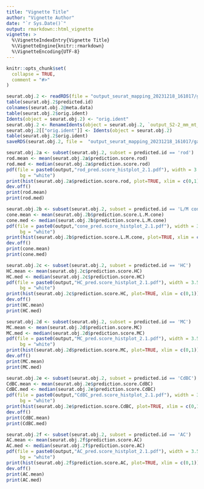 ```yaml
---
title: "Vignette Title"
author: "Vignette Author"
date: "`r Sys.Date()`"
output: rmarkdown::html_vignette
vignette: >
  %\VignetteIndexEntry{Vignette Title}
  %\VignetteEngine{knitr::rmarkdown}
  %\VignetteEncoding{UTF-8}
---
```


```r
knitr::opts_chunk$set(
  collapse = TRUE,
  comment = "#>"
)
```
```r
seurat.obj.2 <- readRDS(file = "output_seurat_mapping_20231218_161017/gamms2.1_cca_pred.rds")
table(seurat.obj.2$predicted.id)
colnames(seurat.obj.2@meta.data)
table(seurat.obj.2$orig.ident)
Idents(object = seurat.obj.2) <- "orig.ident"
seurat.obj.2 <- RenameIdents(object = seurat.obj.2, `output_S2-2_mm_mt_GeneFull` = "pig", `gamm_S2` = "pig")
seurat.obj.2[["orig.ident"]] <- Idents(object = seurat.obj.2)
table(seurat.obj.2$orig.ident)
saveRDS(seurat.obj.2, file =  "output_seurat_mapping_20231218_161017/gamms2.1_cca_pred.rds")
```
```r
seurat.obj.2a <- subset(seurat.obj.2, subset = predicted.id == 'rod')
rod.mean <- mean(seurat.obj.2a$prediction.score.rod)
rod.med <- median(seurat.obj.2a$prediction.score.rod)
pdf(file = paste0(output,"rod_pred.score_histplot_2.1.pdf"), width = 3.5, height = 3.5, 
     bg = "white")
print(hist(seurat.obj.2a$prediction.score.rod, plot=TRUE, xlim = c(0,1)))
dev.off()
print(rod.mean)
print(rod.med)
```
```r
seurat.obj.2b <- subset(seurat.obj.2, subset = predicted.id == 'L/M cone')
cone.mean <- mean(seurat.obj.2b$prediction.score.L.M.cone)
cone.med <- median(seurat.obj.2b$prediction.score.L.M.cone)
pdf(file = paste0(output,"cone_pred.score_histplot_2.1.pdf"), width = 3.5, height = 3.5, 
     bg = "white")
print(hist(seurat.obj.2b$prediction.score.L.M.cone, plot=TRUE, xlim = c(0,1)))
dev.off()
print(cone.mean)
print(cone.med)
```

```r
seurat.obj.2c <- subset(seurat.obj.2, subset = predicted.id == 'HC')
HC.mean <- mean(seurat.obj.2c$prediction.score.HC)
HC.med <- median(seurat.obj.2c$prediction.score.HC)
pdf(file = paste0(output,"HC_pred.score_histplot_2.1.pdf"), width = 3.5, height = 3.5, 
     bg = "white")
print(hist(seurat.obj.2c$prediction.score.HC, plot=TRUE, xlim = c(0,1)))
dev.off()
print(HC.mean)
print(HC.med)
```

```r
seurat.obj.2d <- subset(seurat.obj.2, subset = predicted.id == 'MC')
MC.mean <- mean(seurat.obj.2d$prediction.score.MC)
MC.med <- median(seurat.obj.2d$prediction.score.MC)
pdf(file = paste0(output,"MC_pred.score_histplot_2.1.pdf"), width = 3.5, height = 3.5, 
     bg = "white")
print(hist(seurat.obj.2d$prediction.score.MC, plot=TRUE, xlim = c(0,1)))
dev.off()
print(MC.mean)
print(MC.med)
```

```r
seurat.obj.2e <- subset(seurat.obj.2, subset = predicted.id == 'CdBC')
CdBC.mean <- mean(seurat.obj.2e$prediction.score.CdBC)
CdBC.med <- median(seurat.obj.2e$prediction.score.CdBC)
pdf(file = paste0(output,"CdBC_pred.score_histplot_2.1.pdf"), width = 3.5, height = 3.5, 
     bg = "white")
print(hist(seurat.obj.2e$prediction.score.CdBC, plot=TRUE, xlim = c(0,1)))
dev.off()
print(CdBC.mean)
print(CdBC.med)
```

```r
seurat.obj.2f <- subset(seurat.obj.2, subset = predicted.id == 'AC')
AC.mean <- mean(seurat.obj.2f$prediction.score.AC)
AC.med <- median(seurat.obj.2f$prediction.score.AC)
pdf(file = paste0(output,"AC_pred.score_histplot_2.1.pdf"), width = 3.5, height = 3.5, 
     bg = "white")
print(hist(seurat.obj.2f$prediction.score.AC, plot=TRUE, xlim = c(0,1)))
dev.off()
print(AC.mean)
print(AC.med)
```